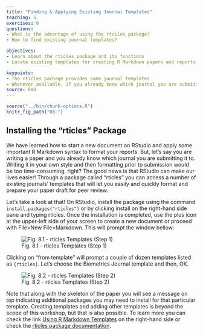 ```yaml
---
title: "Finding & Applying Existing Journal Templates"
teaching: 5
exercises: 0
questions:
- What is the advantage of using the rtciles package?
- How to find existing journal templates?

objectives:
- Learn about the rticles package and its functions
- Locate existing templates for creating R Markdown papers and reports

keypoints:
- The rticles pachage provides some journal templates
- Whenever available, if you already know which journal you are submitting to, start your paper using the template
source: Rmd
---
```

```r
source("../bin/chunk-options.R")
knitr_fig_path("08-")
```
## Installing the "rticles" Package

We have learned how to start a new document on RStudio and apply some important R Markdown syntax to format your reports. But, let’s say you are writing a paper and you already know which journal you are submitting it to. Writing it in your own style and then formatting prior to submission would be too time-consuming, right? The good news is that RStudio can make our lives easier! Through a package called “rticles” you can access a number of existing journals’ templates that will let you easily and quickly format and prepare your paper draft for peer review.

Let’s take a look at that! On RStudio, install the package using the command `install.packages("rticles")` or by clicking install on the right-hand side pane and typing rticles. Once the installation is completed, use the plus icon at the upper-left side of your screen to create a new document or proceed with File>New File>Markdown. This will prompt the window bellow:


![Fig. 8.1 - rticles Templates (Step 1)](../fig/08-rticles-template1.png) 

Clicking on “from template” will prompt a couple of dozen templates listed as `{rticles}`. Let’s choose the Biometrics Journal template and then, OK. 


![Fig. 8.2 - rticles Templates (Step 2)](../fig/08-rticles-template2.png)

Note that along with the skeleton of the paper you will see a message on top indicating additional packages you may need to install for that particular template. Creating templates and adding other templates is beyond the scope of this workshop, but that is also possible. To learn more you can check the link [Using R Markdown Templates](https://bookdown.org/yihui/rmarkdown/document-templates.html) on the right-hand side or check the [rticles package documentation](https://cran.r-project.org/web/packages/rticles/rticles.pdf).